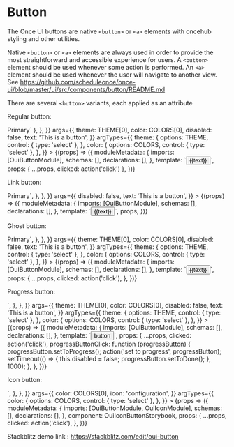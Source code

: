 
<Meta title="Button" />

# Button

The Once UI buttons are native `<button>` or `<a>` elements with oncehub styling and other utilities. 

Native `<button>` or `<a>` elements are always used in order to provide the most straightforward and accessible experience for users. A `<button>` element should be used whenever some action is performed. An `<a>` element should be used whenever the user will navigate to another view. See https://github.com/scheduleonce/once-ui/blob/master/ui/src/components/button/README.md

There are several `<button>` variants, each applied as an attribute

Regular button:

<Canvas>
  <Story
    name="Regular"
    parameters={{
      docs: {
        source: { code: `<button oui-button color="primary">Primary</button>` },
      },
    }}
    args={{
      theme: THEME[0],
      color: COLORS[0],
      disabled: false,
      text: 'This is a button',
    }}
    argTypes={{
      theme: {
        options: THEME,
        control: { type: 'select' },
      },
      color: {
        options: COLORS,
        control: { type: 'select' },
      },
    }}
  >
    {(props) => ({
      moduleMetadata: {
        imports: [OuiButtonModule],
        schemas: [],
        declarations: [],
      },
      template: `<button oui-button [disabled]="disabled" (click)="clicked()" [color]="color" ngClass="{{theme}}">{{text}}</button>`,
      props: { ...props, clicked: action('click') },
    })}
  </Story>
</Canvas>

Link button:

<Canvas>
  <Story
    name="Link"
    parameters={{
      docs: {
        source: {
          code: `<button oui-link-button color="primary">Primary</button>`,
        },
      },
    }}
    args={{
      disabled: false,
      text: 'This is a button',
    }}
  >
    {(props) => ({
      moduleMetadata: {
        imports: [OuiButtonModule],
        schemas: [],
        declarations: [],
      },
      template: `<button oui-link-button [disabled]="disabled" (click)="clicked()">{{text}}</button>`,
      props,
    })}
  </Story>
</Canvas>

Ghost button:

<Canvas>
  <Story
    name="Ghost"
    parameters={{
      docs: {
        source: {
          code: `<button oui-ghost-button color="primary">Primary</button>`,
        },
      },
    }}
    args={{
      theme: THEME[0],
      color: COLORS[0],
      disabled: false,
      text: 'This is a button',
    }}
    argTypes={{
      theme: {
        options: THEME,
        control: { type: 'select' },
      },
      color: {
        options: COLORS,
        control: { type: 'select' },
      },
    }}
  >
    {(props) => ({
      moduleMetadata: {
        imports: [OuiButtonModule],
        schemas: [],
        declarations: [],
      },
      template: `<button oui-ghost-button [disabled]="disabled" ngClass="{{theme}}" (click)="clicked()" [color]="color">{{text}}</button>`,
      props: {
        ...props,
        clicked: action('click'),
      },
    })}
  </Story>
</Canvas>

Progress button:

<Canvas>
  <Story
    name="Progress"
    parameters={{
      docs: {
        source: {
          code: `<button #progressButton oui-button [progress]="['Discard','Discarding...','Discarded']"></button>`,
        },
      },
    }}
    args={{
      theme: THEME[0],
      color: COLORS[0],
      disabled: false,
      text: 'This is a button',
    }}
    argTypes={{
      theme: {
        options: THEME,
        control: { type: 'select' },
      },
      color: {
        options: COLORS,
        control: { type: 'select' },
      },
    }}
  >
    {(props) => ({
      moduleMetadata: {
        imports: [OuiButtonModule],
        schemas: [],
        declarations: [],
      },
      template: `<button
                  #progressButton
                  oui-button
                  progress
                  [color]="color"
                  [disabled]="disabled"
                  ngClass="{{theme}}"
                  (click)="clicked();progressButtonClick(progressButton)">
                  button
                </button>`,
      props:  {
        ...props,
        clicked: action('click'),
        progressButtonClick: function (progressButton) {
          progressButton.setToProgress();
          action('set to progress', progressButton);
          setTimeout(() => {
            this.disabled = false;
            progressButton.setToDone();
          }, 1000);
        },
      },
    })}
  </Story>
</Canvas>

Icon button:

<Canvas>
  <Story
    name="Icon"
    parameters={{
      docs: {
        source: {
          code: `<button oui-icon-button><oui-icon svgIcon="configuration"></oui-icon></button>`,
        },
      },
    }}
    args={{
      color: COLORS[0],
      icon: 'configuration',
    }}
    argTypes={{
      color: {
        options: COLORS,
        control: { type: 'select' },
      },
    }}
  >
    {props => ({
      moduleMetadata: {
        imports: [OuiButtonModule, OuiIconModule],
        schemas: [],
        declarations: [],
      },
      component: OuiIconButtonStorybook,
      props: {
        ...props,
        clicked: action('click'),
      },
    })}
  </Story>
</Canvas>

Stackblitz demo link : https://stackblitz.com/edit/oui-button

<ArgsTable of={OuiButton} />
